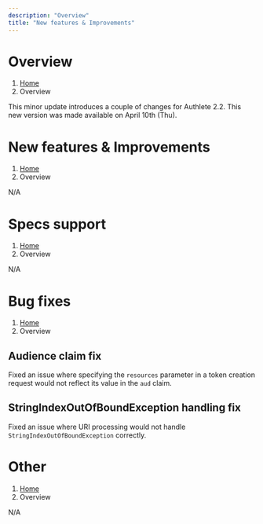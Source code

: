 ```yaml
---
description: "Overview"
title: "New features & Improvements"
---
```




# Overview
1. [Home](https://www.authlete.com/)
3. Overview

This minor update introduces a couple of changes for Authlete 2.2.
This new version was made available on April 10th (Thu).

# New features & Improvements
1. [Home](https://www.authlete.com/)
3. Overview

N/A

# Specs support
1. [Home](https://www.authlete.com/)
3. Overview

N/A

# Bug fixes
1. [Home](https://www.authlete.com/)
3. Overview

## Audience claim fix

Fixed an issue where specifying the `resources` parameter in a token creation request would not reflect its value in the `aud` claim.

## StringIndexOutOfBoundException handling fix

Fixed an issue where URI processing would not handle `StringIndexOutOfBoundException` correctly.

# Other
1. [Home](https://www.authlete.com/)
3. Overview

N/A
